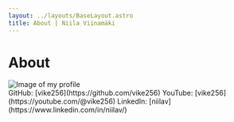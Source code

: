 ```yaml
---
layout: ../layouts/BaseLayout.astro
title: About | Niila Viinamäki
---
```


# About

<div class="profile-card">
    <Image id="profile-img" src={profile} alt="Image of my profile" />  
    <div class="profile-card-right">
        GitHub: [vike256](https://github.com/vike256)  
        YouTube: [vike256](https://youtube.com/@vike256)  
        LinkedIn: [niilav](https://www.linkedin.com/in/niilav/)
    </div>
</div>